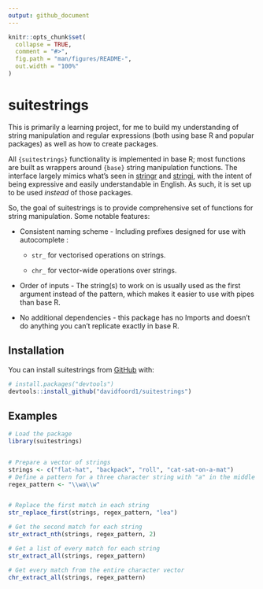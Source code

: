 ```yaml
---
output: github_document
---
```


<!-- README.md is generated from README.Rmd. Please edit that file -->

```r
knitr::opts_chunk$set(
  collapse = TRUE,
  comment = "#>",
  fig.path = "man/figures/README-",
  out.width = "100%"
)
```

# suitestrings

<!-- badges: start -->

<!-- badges: end -->

This is primarily a learning project, for me to build my understanding of string manipulation and regular expressions (both using base R and popular packages) as well as how to create packages.

All `{suitestrings}` functionality is implemented in base R; most functions are built as wrappers around `{base}` string manipulation functions. The interface largely mimics what's seen in [stringr](https://stringr.tidyverse.org/reference/index.html) and [stringi](https://stringi.gagolewski.com/rapi/stri_count.html), with the intent of being expressive and easily understandable in English. As such, it is set up to be used *instead* of those packages.

So, the goal of suitestrings is to provide comprehensive set of functions for string manipulation. Some notable features:

-   Consistent naming scheme - Including prefixes designed for use with autocomplete :

    -   `str_` for vectorised operations on strings.

    -   `chr_` for vector-wide operations over strings.

-   Order of inputs - The string(s) to work on is usually used as the first argument instead of the pattern, which makes it easier to use with pipes than base R.

-   No additional dependencies - this package has no Imports and doesn't do anything you can't replicate exactly in base R.

## Installation

You can install suitestrings from [GitHub](https://github.com/) with:

``` r
# install.packages("devtools")
devtools::install_github("davidfoord1/suitestrings")
```

## Examples

``` r
# Load the package
library(suitestrings)


# Prepare a vector of strings
strings <- c("flat-hat", "backpack", "roll", "cat-sat-on-a-mat")
# Define a pattern for a three character string with "a" in the middle
regex_pattern <- "\\wa\\w"


# Replace the first match in each string
str_replace_first(strings, regex_pattern, "lea")

# Get the second match for each string
str_extract_nth(strings, regex_pattern, 2)

# Get a list of every match for each string
str_extract_all(strings, regex_pattern)

# Get every match from the entire character vector
chr_extract_all(strings, regex_pattern)
```

